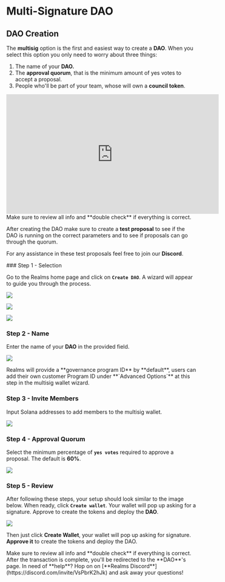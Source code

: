 
# Multi-Signature DAO

## DAO Creation

The **multisig** option is the first and easiest way to create a **DAO**. When you select this option you only need to worry about three things:

1. The name of your **DAO.**
2. The **approval quorum**, that is the minimum amount of yes votes to accept a proposal.
3. People who'll be part of your team, whose will own a **council token**.

<Callout type="info" emoji="▶️">
<iframe width="560" height="315" src="https://www.youtube.com/embed/JKcjDgfyWXk?si=sLA0iBZn7Krlki17" title="YouTube video player" frameborder="0" allow="accelerometer; autoplay; clipboard-write; encrypted-media; gyroscope; picture-in-picture; web-share" allowfullscreen></iframe>
</Callout>

<Callout type="warning" emoji="⚠️">
Make sure to review all info and **double check** if everything is correct.

After creating the DAO make sure to create a **test proposal** to see if the DAO is running on the correct parameters and to see if proposals can go through the quorum.

For any assistance in these test proposals feel free to join our **Discord**.
</Callout>

<Steps>
### Step 1 - Selection

Go to the Realms home page and click on **`Create DAO`**. A wizard will appear to guide you through the process​.

![](../source/createadao/multisigdao_step1.png)

![](../source/createadao/multisigdao_step2.png)

![](../source/createadao/multisigdao_step3.png)

### Step 2 - Name

Enter the name of your **DAO** in the provided field​.

![](../source/createadao/multisigdao_step4.png)

<Callout type="info" emoji="ℹ️">
Realms will provide a **governance program ID** by **default**, users can add their own customer Program ID under **`Advanced Options`** at this step in the multisig wallet wizard.
</Callout>

### Step 3 - Invite Members

Input Solana addresses to add members to the multisig wallet​.

![](../source/createadao/multisigdao_step5.png)

### Step 4 - Approval Quorum

Select the minimum percentage of **`yes votes`** required to approve a proposal. The default is **60%**.

![](../source/createadao/multisigdao_step6.png)

### Step 5 - Review

After following these steps, your setup should look similar to the image below. When ready, click **`Create wallet`**. Your wallet will pop up asking for a signature. Approve to create the tokens and deploy the **DAO**​.

![](../source/createadao/multisigdao_step7.png)

Then just click **Create Wallet**, your wallet will pop up asking for signature. **Approve it** to create the tokens and deploy the DAO.
</Steps>

<Callout type="warning" emoji="⚠️">
Make sure to review all info and **double check** if everything is correct.
</Callout>

<Callout type="info" emoji="ℹ️">
After the transaction is complete, you'll be redirected to the **DAO**'s page.
</Callout>

<Callout type="default" emoji="👉">
In need of **help**? Hop on on [**Realms Discord**](https://discord.com/invite/VsPbrK2hJk) and ask away your questions!
</Callout>